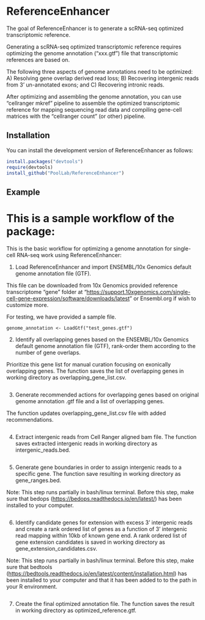 # ReferenceEnhancer

The goal of ReferenceEnhancer is to generate a scRNA-seq optimized transcriptomic reference.

Generating a scRNA-seq optimized transcriptomic reference requires optimizing the genome annotation ("xxx.gtf") file that transcriptomic references are based on.

The following three aspects of genome annotations need to be optimized: A) Resolving gene overlap derived read loss; B) Recovering intergenic reads from 3' un-annotated exons; and C) Recovering intronic reads.

After optimizing and assembling the genome annotation, you can use "cellranger mkref" pipeline to assemble the optimized transcriptomic reference for mapping sequencing read data and compiling gene-cell matrices with the "cellranger count" (or other) pipeline.

## Installation

You can install the development version of ReferenceEnhancer as follows:

``` r
install.packages("devtools")
require(devtools)
install_github("PoolLab/ReferenceEnhancer")
```

## Example

# This is a sample workflow of the package:

This is the basic workflow for optimizing a genome annotation for single-cell RNA-seq work using ReferenceEnhancer:

1.  Load ReferenceEnhancer and import ENSEMBL/10x Genomics default genome annotation file (GTF).

This file can be downloaded from 10x Genomics provided reference transcriptome "gene" folder at "<https://support.10xgenomics.com/single-cell-gene-expression/software/downloads/latest>" or Ensembl.org if wish to customize more.

For testing, we have provided a sample file.

```{library(ReferenceEnhancer)}
genome_annotation <- LoadGtf("test_genes.gtf")
```

2.  Identify all overlapping genes based on the ENSEMBL/10x Genomics default genome annotation file (GTF), rank-order them according to the number of gene overlaps.

Prioritize this gene list for manual curation focusing on exonically overlapping genes. The function saves the list of overlapping genes in working directory as overlapping_gene_list.csv.

```gene_overlaps
```

3.  Generate recommended actions for overlapping genes based on original genome annotation .gtf file and a list of overlapping genes.

The function updates overlapping_gene_list.csv file with added recommendations.

```{OverlapResolutions(genome_annotation, gene_overlaps, c("Rik$", "^Gm"))}
```

4.  Extract intergenic reads from Cell Ranger aligned bam file. The function saves extracted intergenic reads in working directory as intergenic_reads.bed.

```{IsolateIntergenicReads("test_bam.bam", "test_index.bam.bai")}
```

5.  Generate gene boundaries in order to assign intergenic reads to a specific gene. The function save resulting in working directory as gene_ranges.bed.

Note: This step runs partially in bash/linux terminal. Before this step, make sure that bedops (<https://bedops.readthedocs.io/en/latest/>) has been installed to your computer.

```{GenerateGeneLocationBed(genome_annotation)}
```

6.  Identify candidate genes for extension with excess 3' intergenic reads and create a rank ordered list of genes as a function of 3' intergenic read mapping within 10kb of known gene end. A rank ordered list of gene extension candidates is saved in working directory as gene_extension_candidates.csv.

Note: This step runs partially in bash/linux terminal. Before this step, make sure that bedtools (<https://bedtools.readthedocs.io/en/latest/content/installation.html>) has been installed to your computer and that it has been added to to the path in your R environment.

```{GenerateExtensionCandidates()}
```

7.  Create the final optimized annotation file. The function saves the result in working directory as optimized_reference.gtf.

```{OptimizedAnnotationAssembler("test_genes.gtf", "test_overlapping_gene_list.csv", "gene_extension_candidates.csv", "test_gene_replacement.csv")}
```
